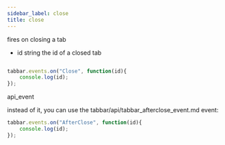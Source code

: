```yaml
---
sidebar_label: close
title: close
---
```



          


<Short>

fires on closing a tab


</Short>



- id 		string		the id of a closed tab


~~~js

tabbar.events.on("Close", function(id){
    console.log(id);
});


~~~
 api_event

<Descr>



</Descr>


instead of it, you can use the tabbar/api/tabbar_afterclose_event.md event:

~~~js
tabbar.events.on("AfterClose", function(id){
    console.log(id);
});
~~~

